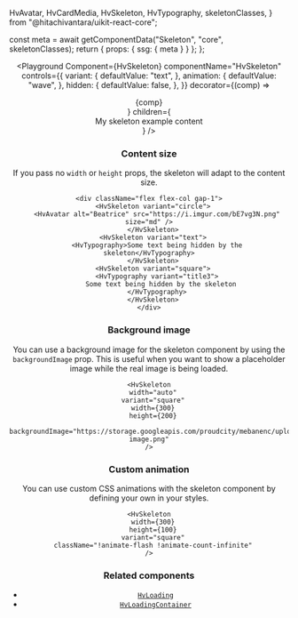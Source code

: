   HvAvatar,
  HvCardMedia,
  HvSkeleton,
  HvTypography,
  skeletonClasses,
} from "@hitachivantara/uikit-react-core";


  const meta = await getComponentData("Skeleton", "core", skeletonClasses);
  return { props: { ssg: { meta } } };
};

<Header />

<Playground
  Component={HvSkeleton}
  componentName="HvSkeleton"
  controls={{
    variant: {
      defaultValue: "text",
    },
    animation: {
      defaultValue: "wave",
    },
    hidden: {
      defaultValue: false,
    },
  }}
  decorator={(comp) => <div className="w-190px">{comp}</div>}
  children={<div>My skeleton example content</div>}
/>

### Content size

If you pass no `width` or `height` props, the skeleton will adapt to the content size.

```tsx live
<div className="flex flex-col gap-1">
  <HvSkeleton variant="circle">
    <HvAvatar alt="Beatrice" src="https://i.imgur.com/bE7vg3N.png" size="md" />
  </HvSkeleton>
  <HvSkeleton variant="text">
    <HvTypography>Some text being hidden by the skeleton</HvTypography>
  </HvSkeleton>
  <HvSkeleton variant="square">
    <HvTypography variant="title3">
      Some text being hidden by the skeleton
    </HvTypography>
  </HvSkeleton>
</div>
```

### Background image

You can use a background image for the skeleton component by using the `backgroundImage` prop.
This is useful when you want to show a placeholder image while the real image is being loaded.

```tsx live
<HvSkeleton
  width="auto"
  variant="square"
  width={300}
  height={200}
  backgroundImage="https://storage.googleapis.com/proudcity/mebanenc/uploads/2021/03/placeholder-image.png"
/>
```

### Custom animation

You can use custom CSS animations with the skeleton component by defining your own in your styles.

```tsx live
<HvSkeleton
  width={300}
  height={100}
  variant="square"
  className="!animate-flash !animate-count-infinite"
/>
```

### Related components

- [`HvLoading`](/components/loading)
- [`HvLoadingContainer`](/components/loading-container)

